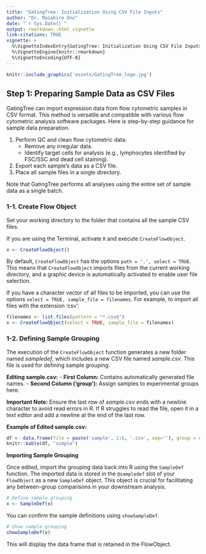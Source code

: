 ```yaml
---
title: "GatingTree: Initialization Using CSV File Inputs"
author: "Dr. Masahiro Ono"
date: "`r Sys.Date()`"
output: rmarkdown::html_vignette
link-citations: TRUE
vignette: >
  %\VignetteIndexEntry{GatingTree: Initialization Using CSV File Inputs}
  %\VignetteEngine{knitr::rmarkdown}
  %\VignetteEncoding{UTF-8}
---
```



```r
knitr::include_graphics('assets/GatingTree_logo.jpg')
```

## Step 1: Preparing Sample Data as CSV Files

GatingTree can import expression data from flow cytometric samples in CSV format. This method is versatile and compatible with various flow cytometric analysis software packages. Here is step-by-step guidance for sample data preparation.

1. Perform QC and clean flow cytometric data:
   - Remove any irregular data.
   - Identify target cells for analysis (e.g., lymphocytes identified by FSC/SSC and dead cell staining).

2. Export each sample's data as a CSV file.
3. Place all sample files in a single directory.

Note that GatingTree performs all analyses using the entire set of sample data as a single batch.

### 1-1. Create Flow Object

Set your working directory to the folder that contains all the sample CSV files.

If you are using the Terminal, activate `R` and execute `CreateFlowObject`.

```r
x <- CreateFlowObject()
```

By default, `CreateFlowObject` has the options `path = '.', select = TRUE`. This means that `CreateFlowObject` imports files from the current working directory, and a graphic device is automatically activated to enable user file selection.

If you have a character vector of all files to be imported, you can use the options `select = TRUE, sample_file = filenames`. For example, to import all files with the extension 'csv':

```r
filenames <- list.files(pattern = "*.csv$")
x <- CreateFlowObject(select = TRUE, sample_file = filenames)
```

### 1-2. Defining Sample Grouping

The execution of the `CreateFlowObject` function generates a new folder named *sampledef*, which includes a new CSV file named *sample.csv*. This file is used for defining sample grouping.

**Editing sample.csv:**
- **First Column:** Contains automatically generated file names.
- **Second Column ('group'):** Assign samples to experimental groups here.

**Important Note:** Ensure the last row of *sample.csv* ends with a newline character to avoid read errors in R. If R struggles to read the file, open it in a text editor and add a newline at the end of the last row.

**Example of Edited sample.csv:**

```r
df <- data.frame(file = paste('sample', 1:6, '.csv', sep=''), group = rep(c("control lymph node", "treated lymph node"), each = 3))
knitr::kable(df, "simple")
```

**Importing Sample Grouping**

Once edited, import the grouping data back into R using the `SampleDef` function. The imported data is stored in the `@sampledef` slot of your `FlowObject` as a new `SampleDef` object. This object is crucial for facilitating any between-group comparisons in your downstream analysis.

```r
# Define sample grouping
x <- SampleDef(x)
```

You can confirm the sample definitions using `showSampleDef`.

```r
# Show sample grouping
showSampleDef(x)
```

This will display the data frame that is retained in the FlowObject.
